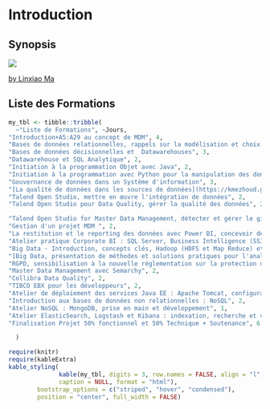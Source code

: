# Introduction {-}

## Synopsis {-}

![](img/mdm-framework.png){align=center}

<div align="center">
[by Linxiao Ma](https://dataninjago.com/2021/09/15/what-is-data-management-actually-dama-dmbok-framework/)
</div>

## Liste des Formations {-}

```r
my_tbl <- tibble::tribble(
  ~"Liste de Formations", ~Jours,
"Introduction+A5:A29 au concept de MDM", 4,
"Bases de données relationnelles, rappels sur la modélisation et choix techniques" , 3,
"Bases de données décisionnelles et  Datawarehouses", 3, 
"Datawarehouse et SQL Analytique", 2, 
"Initiation à la programmation Objet avec Java", 2, 
"Initiation à la programmation avec Python pour la manipulation des données",2, 
"Gouvernance de données dans un Système d'information", 3,
"[La qualité de données dans les sources de données](https://kmezhoud.github.io/Training/dataquality.html#dataquality)", 3, 
"Talend Open Studio, mettre en œuvre l'intégration de données", 2,  
"Talend Open Studio pour Data Quality, gérer la qualité des données", 2,

"Talend Open Studio for Master Data Management, détecter et gérer le gisement des données", 2,
"Gestion d'un projet MDM ", 2,
"La restitution et le reporting des données avec Power BI, concevoir des tableaux de bord", 2,
"Atelier pratique Corporate BI : SQL Server, Business Intelligence (SSIS, SSAS et SSRS)",3,
"Big Data - Introduction, concepts clés, Hadoop (HDFS et Map Reduce) et présentation de lac de données", 3, 
"[Big Data, présentation de méthodes et solutions pratiques pour l'analyse des données volumineuses](https://kmezhoud.github.io/Training/bigdata_methods.html#bigdata_methods)", 1,  
"RGPD, sensibilisation à la nouvelle réglementation sur la protection des données", 1,
"Master Data Management avec Semarchy", 2, 
"Collibra Data Quality", 2, 
"TIBCO EBX pour les développeurs", 2, 
"Atelier de déploiement des services Java EE : Apache Tomcat, configuration et administration de base", 2, 
"Introduction aux bases de données non relationnelles : NoSQL", 2,
"Atelier NoSQL : MongoDB, prise en main et développement", 1, 
"Atelier ElasticSearch, Logstash et Kibana : indexation, recherche et visualisation de données", 1,
"Finalisation Projet 50% fonctionnel et 50% Technique + Soutenance", 6

  )

require(knitr)
require(kableExtra)
kable_styling(
              kable(my_tbl, digits = 3, row.names = FALSE, align = "l",
              caption = NULL, format = "html"),
        bootstrap_options = c("striped", "hover", "condensed"),
        position = "center", full_width = FALSE) 

```




<!-- ![](img/list_formations.png) -->



<!-- All chapters start with a first-level heading followed by your chapter title, like the line above. There should be only one first-level heading (`#`) per .Rmd file. -->

<!-- ## A section -->

<!-- All chapter sections start with a second-level (`##`) or higher heading followed by your section title, like the sections above and below here. You can have as many as you want within a chapter. -->

<!-- ### An unnumbered section {-} -->

<!-- Chapters and sections are numbered by default. To un-number a heading, add a `{.unnumbered}` or the shorter `{-}` at the end of the heading, like in this section. -->
